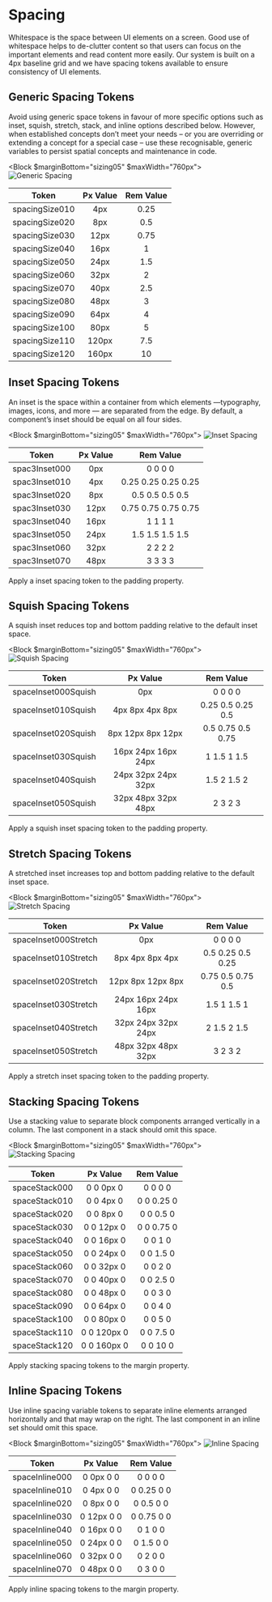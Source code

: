 

# Spacing

Whitespace is the space between UI elements on a screen. Good use of whitespace helps to de-clutter content so that users can focus on the important elements and read content more easily.
Our system is built on a 4px baseline grid and we have spacing tokens available to ensure consistency of UI elements.

## Generic Spacing Tokens

Avoid using generic space tokens in favour of more specific options such as inset, squish, stretch, stack, and inline options described below.
However, when established concepts don’t meet your needs – or you are overriding or extending a concept for a special case – use these recognisable, generic variables to persist spatial concepts and maintenance in code.

<Block $marginBottom="sizing05" $maxWidth="760px">
    <Image src="/static/examples/spacing/generic.png" alt="Generic Spacing" />
</Block>

| Token          |                      Px Value                      |  Rem Value   |
| -------------- | :------------------------------------------------: | :----------: |
| spacingSize010 |                        4px                         |    0.25      |
| spacingSize020 |                        8px                         |    0.5       |
| spacingSize030 |                       12px                         |    0.75      |
| spacingSize040 |                       16px                         |    1         |
| spacingSize050 |                       24px                         |    1.5       |
| spacingSize060 |                       32px                         |    2         |
| spacingSize070 |                       40px                         |    2.5       |
| spacingSize080 |                       48px                         |    3         |
| spacingSize090 |                       64px                         |    4         |
| spacingSize100 |                       80px                         |    5         |
| spacingSize110 |                      120px                         |    7.5       |
| spacingSize120 |                      160px                         |    10        |

## Inset Spacing Tokens

An inset is the space within a container from which elements —typography, images, icons, and more — are separated from the edge.
By default, a component’s inset should be equal on all four sides.

<Block $marginBottom="sizing05" $maxWidth="760px">
    <Image src="/static/examples/spacing/inset1.png" alt="Inset Spacing" />
</Block>

| Token           |                      Px Value                      |  Rem Value   |
| --------------- | :------------------------------------------------: | :----------: |
| spac3Inset000   |                        0px                         |   0 0 0 0    |
| spac3Inset010   |                        4px                         | 0.25 0.25 0.25 0.25 |
| spac3Inset020   |                        8px                         | 0.5 0.5 0.5 0.5 |
| spac3Inset030   |                       12px                         | 0.75 0.75 0.75 0.75 |
| spac3Inset040   |                       16px                         |   1 1 1 1    |
| spac3Inset050   |                       24px                         | 1.5 1.5 1.5 1.5 |
| spac3Inset060   |                       32px                         |   2 2 2 2    |
| spac3Inset070   |                       48px                         |   3 3 3 3    |

Apply a inset spacing token to the padding property.

## Squish Spacing Tokens

A squish inset reduces top and bottom padding relative to the default inset space.

<Block $marginBottom="sizing05" $maxWidth="760px">
    <Image src="/static/examples/spacing/Squish-Inset.png" alt="Squish Spacing" />
</Block>

| Token                 |                      Px Value                      |  Rem Value   |
| --------------------- | :------------------------------------------------: | :----------: |
| spaceInset000Squish   |                        0px                         | 0 0 0 0      |
| spaceInset010Squish   |                4px 8px 4px 8px                     | 0.25 0.5 0.25 0.5 |
| spaceInset020Squish   |                8px 12px 8px 12px                   | 0.5 0.75 0.5 0.75 |
| spaceInset030Squish   |                16px 24px 16px 24px                 | 1 1.5 1 1.5  |
| spaceInset040Squish   |                24px 32px 24px 32px                 | 1.5 2 1.5 2  |
| spaceInset050Squish   |                32px 48px 32px 48px                 | 2 3 2 3      |

Apply a squish inset spacing token to the padding property.

## Stretch Spacing Tokens

A stretched inset increases top and bottom padding relative to the default inset space.

<Block $marginBottom="sizing05" $maxWidth="760px">
    <Image src="/static/examples/spacing/Stretch-Inset.png" alt="Stretch Spacing" />
</Block>

| Token                  |                      Px Value                      |  Rem Value   |
| ---------------------- | :------------------------------------------------: | :----------: |
| spaceInset000Stretch   |                        0px                         | 0 0 0 0      |
| spaceInset010Stretch   |                8px 4px 8px 4px                     | 0.5 0.25 0.5 0.25 |
| spaceInset020Stretch   |                12px 8px 12px 8px                   | 0.75 0.5 0.75 0.5 |
| spaceInset030Stretch   |                24px 16px 24px 16px                 | 1.5 1 1.5 1  |
| spaceInset040Stretch   |                32px 24px 32px 24px                 | 2 1.5 2 1.5  |
| spaceInset050Stretch   |                48px 32px 48px 32px                 | 3 2 3 2      |

Apply a stretch inset spacing token to the padding property.

## Stacking Spacing Tokens

Use a stacking value to separate block components arranged vertically in a column. The last component in a stack should omit this space.

<Block $marginBottom="sizing05" $maxWidth="760px">
    <Image src="/static/examples/spacing/Stacking.png" alt="Stacking Spacing" />
</Block>

| Token         |                      Px Value                       |  Rem Value   |
| ------------- | :-------------------------------------------------: | :----------: |
| spaceStack000 |                    0 0 0px 0                        | 0 0 0 0      |
| spaceStack010 |                    0 0 4px 0                        | 0 0 0.25 0   |
| spaceStack020 |                    0 0 8px 0                        | 0 0 0.5 0    |
| spaceStack030 |                    0 0 12px 0                       | 0 0 0.75 0   |
| spaceStack040 |                    0 0 16px 0                       | 0 0 1 0      |
| spaceStack050 |                    0 0 24px 0                       | 0 0 1.5 0    |
| spaceStack060 |                    0 0 32px 0                       | 0 0 2 0      |
| spaceStack070 |                    0 0 40px 0                       | 0 0 2.5 0    |
| spaceStack080 |                    0 0 48px 0                       | 0 0 3 0      |
| spaceStack090 |                    0 0 64px 0                       | 0 0 4 0      |
| spaceStack100 |                    0 0 80px 0                       | 0 0 5 0      |
| spaceStack110 |                    0 0 120px 0                      | 0 0 7.5 0    |
| spaceStack120 |                    0 0 160px 0                      | 0 0 10 0     |

Apply stacking spacing tokens to the margin property.

## Inline Spacing Tokens

Use inline spacing variable tokens to separate inline elements arranged horizontally and that may wrap on the right. The last component in an inline set should omit this space.

<Block $marginBottom="sizing05" $maxWidth="760px">
    <Image src="/static/examples/spacing/Inline.png" alt="Inline Spacing" />
</Block>

| Token            |                      Px Value                      |  Rem Value   |
| ---------------- | :------------------------------------------------: | :----------: |
| spaceInline000   |                     0 0px 0 0                      |   0 0 0 0    |
| spaceInline010   |                     0 4px 0 0                      |   0 0.25 0 0 |
| spaceInline020   |                     0 8px 0 0                      |   0 0.5 0 0  |
| spaceInline030   |                     0 12px 0 0                     |   0 0.75 0 0 |
| spaceInline040   |                     0 16px 0 0                     |   0 1 0 0    |
| spaceInline050   |                     0 24px 0 0                     |   0 1.5 0 0  |
| spaceInline060   |                     0 32px 0 0                     |   0 2 0 0    |
| spaceInline070   |                     0 48px 0 0                     |   0 3 0 0    |

Apply inline spacing tokens to the margin property.
